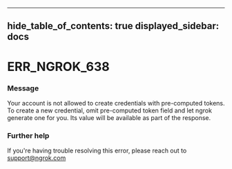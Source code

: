 

---
hide_table_of_contents: true
displayed_sidebar: docs
---


# ERR_NGROK_638

### Message
Your account is not allowed to create credentials with pre-computed tokens. To create a new credential, omit pre-computed token field and let ngrok generate one for you. Its value will be available as part of the response.

<ErrorDetails />



### Further help
If you're having trouble resolving this error, please reach out to [support@ngrok.com](mailto:support@ngrok.com?subject=Help%20with%20ERR_NGROK_638)

